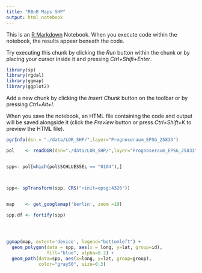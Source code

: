 ```yaml
---
title: "RBnB Maps SHP"
output: html_notebook
---
```


This is an [R Markdown](http://rmarkdown.rstudio.com) Notebook. When you execute code within the notebook, the results appear beneath the code. 

Try executing this chunk by clicking the *Run* button within the chunk or by placing your cursor inside it and pressing *Ctrl+Shift+Enter*. 

```r
library(sp)
library(rgdal)
library(ggmap)
library(ggplot2)

```

Add a new chunk by clicking the *Insert Chunk* button on the toolbar or by pressing *Ctrl+Alt+I*.

When you save the notebook, an HTML file containing the code and output will be saved alongside it (click the *Preview* button or press *Ctrl+Shift+K* to preview the HTML file).
```r


ogrInfo(dsn = "./data/LOR_SHP/",layer="Prognoseraum_EPSG_25833")

pol    <- readOGR(dsn="./data/LOR_SHP/",layer="Prognoseraum_EPSG_25833",p4s = "+init=epsg:25833")


spp<- pol[which(pol$SCHLUESSEL == "0104"),]



spp<- spTransform(spp, CRS("+init=epsg:4326"))

  
map    <- get_googlemap('berlin', zoom =10) 

spp.df <- fortify(spp)




ggmap(map, extent='device', legend="bottomleft") +
  geom_polygon(data = spp, aes(x = long, y=lat, group=id), 
               fill="blue", alpha=0.2) +
  geom_path(data=spp, aes(x=long, y=lat, group=group), 
            color="gray50", size=0.3)
```



